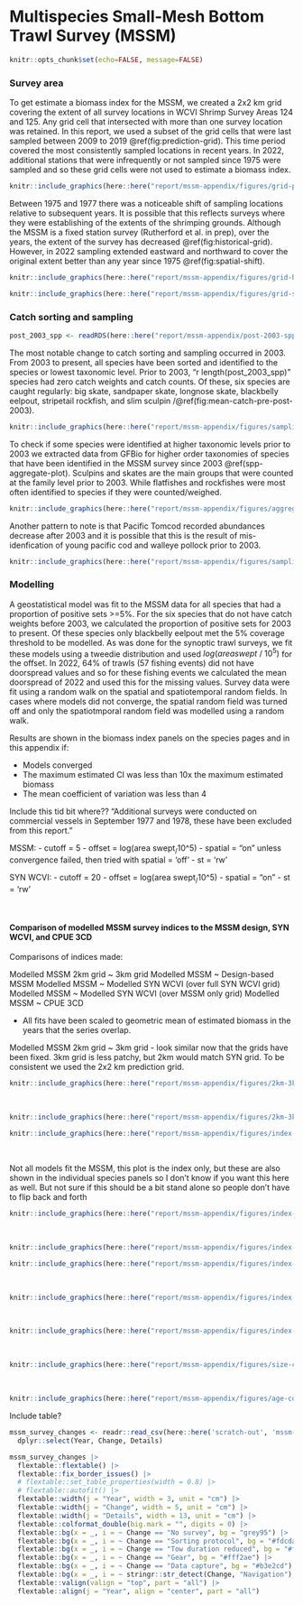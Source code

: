 # Multispecies Small-Mesh Bottom Trawl Survey (MSSM) {#app:mssm-appendix}

```r
knitr::opts_chunk$set(echo=FALSE, message=FALSE)
```

### Survey area

To get estimate a biomass index for the MSSM, we created a 2x2 km grid covering the extent of all survey locations in WCVI Shrimp Survey Areas 124 and 125. Any grid cell that intersected with more than one survey location was retained. In this report, we used a subset of the grid cells that were last sampled between 2009 to 2019 \@ref(fig:prediction-grid). This time period covered the most consistently sampled locations in recent years. In 2022, additional stations that were infrequently or not sampled since 1975 were sampled and so these grid cells were not used to estimate a biomass index.

```r

knitr::include_graphics(here::here("report/mssm-appendix/figures/grid-prediction-2009.png"), dpi = NA)

```

Between 1975 and 1977 there was a noticeable shift of sampling locations relative to subsequent years. It is possible that this reflects surveys where they were establishing of the extents of the shrimping grounds. Although the MSSM is a fixed station survey (Rutherford et al. in prep), over the years, the extent of the survey has decreased \@ref(fig:historical-grid). However, in 2022 sampling extended eastward and northward to cover the original extent better than any year since 1975 \@ref(fig:spatial-shift).


```r

knitr::include_graphics(here::here("report/mssm-appendix/figures/grid-historical-nav-changes_no-points.png"), dpi = NA)

```

```r
knitr::include_graphics(here::here("report/mssm-appendix/figures/grid-spatial-sampling-changes.png"), dpi = NA)
```

### Catch sorting and sampling

```r
post_2003_spp <- readRDS(here::here("report/mssm-appendix/post-2003-spp.rds"))
```

The most notable change to catch sorting and sampling occurred in 2003. From 2003 to present, all species have been sorted and identified to the species or lowest taxonomic level. Prior to 2003, "r length(post_2003_spp)" species had zero catch weights and catch counts. Of these, six species are caught regularly: big skate, sandpaper skate, longnose skate, blackbelly eelpout, stripetail rockfish, and slim sculpin /@ref(fig:mean-catch-pre-post-2003).


```r

knitr::include_graphics(here::here("report/mssm-appendix/figures/sampling-2003.png"), dpi = NA)

```

To check if some species were identified at higher taxonomic levels prior to 2003 we extracted data from GFBio for higher order taxonomies of species that have been identified in the MSSM survey since 2003 \@ref(spp-aggregate-plot). Sculpins and skates are the main groups that were counted at the family level prior to 2003. While flatfishes and rockfishes were most often identified to species if they were counted/weighed.


```r

knitr::include_graphics(here::here("report/mssm-appendix/figures/aggregated-spp-plot.png"), dpi = NA)

```

Another pattern to note is that Pacific Tomcod recorded abundances decrease after 2003 and it is possible that this is the result of mis-idenfication of young pacific cod and walleye pollock prior to 2003.

```r

knitr::include_graphics(here::here("report/mssm-appendix/figures/sampling-cod.png"), dpi = NA)

```


### Modelling

A geostatistical model was fit to the MSSM data for all species that had a proportion of positive sets >=5%. For the six species that do not have catch weights before 2003, we calculated the proportion of positive sets for 2003 to present. Of these species only blackbelly eelpout met the 5% coverage threshold to be modelled. As was done for the synoptic trawl surveys, we fit these models using a tweedie distribution and used $log(area swept~/~10^5)$ for the offset. In 2022, 64% of trawls (57 fishing events) did not have doorspread values and so for these fishing events we calculated the mean doorspread of 2022 and used this for the missing values. Survey data were fit using a random walk on the spatial and spatiotemporal random fields. In cases where models did not converge, the spatial random field was turned off and only the spatiotmporal random field was modelled using a random walk.

Results are shown in the biomass index panels on the species pages and in this appendix if:

* Models converged
* The maximum estimated CI was less than 10x the maximum estimated biomass
* The mean coefficient of variation was less than 4

Include this tid bit where?? "Additional surveys were conducted on commercial vessels in September 1977 and 1978, these have been excluded from this report."

MSSM:
- cutoff = 5
- offset = log(area swept~/~10^5)
- spatial = "on" unless convergence failed, then tried with spatial = 'off'
- st = 'rw'

SYN WCVI:
- cutoff = 20
- offset = log(area swept~/~10^5)
- spatial = "on"
- st = 'rw'


<br>

#### Comparison of modelled MSSM survey indices to the MSSM design, SYN WCVI, and CPUE 3CD

Comparisons of indices made:

Modelled MSSM 2km grid ~ 3km grid
Modelled MSSM ~ Design-based MSSM
Modelled MSSM ~ Modelled SYN WCVI (over full SYN WCVI grid)
Modelled MSSM ~ Modelled SYN WCVI (over MSSM only grid)
Modelled MSSM ~ CPUE 3CD


- All fits have been scaled to geometric mean of estimated biomass in the years that the series overlap.

Modelled MSSM 2km grid ~ 3km grid - look similar now that the grids have been fixed. 3km grid is less patchy, but 2km would match SYN grid. To be consistent we used the 2x2 km prediction grid.

```r

knitr::include_graphics(here::here("report/mssm-appendix/figures/2km-3km-grid-comp.png"), dpi = NA)

```

<br>

```r

knitr::include_graphics(here::here("report/mssm-appendix/figures/2km-3km-grid-model-comp.png"), dpi = NA)

```




```r

knitr::include_graphics(here::here("report/mssm-appendix/figures/index-model-design.png"), dpi = NA)
```

<br>

Not all models fit the MSSM, this plot is the index only, but these are also shown in the individual species panels so I don't know if you want this here as well. But not sure if this should be a bit stand alone so people don't have to flip back and forth

```r
knitr::include_graphics(here::here("report/mssm-appendix/figures/index-mssm-design.png"), dpi = NA)
```

<br>


```r
knitr::include_graphics(here::here("report/mssm-appendix/figures/index-mssm-model-syn-wcvi-model.png"), dpi = NA)
```

```r
knitr::include_graphics(here::here("report/mssm-appendix/figures/index-mssm-model-syn-wcvi-model-mssm-grid.png"), dpi = NA)
```

<br>

```r
knitr::include_graphics(here::here("report/mssm-appendix/figures/index-mssm-model-cpue3CD.png"), dpi = NA)

```

<br>

```r
knitr::include_graphics(here::here("report/mssm-appendix/figures/index-correlation.png"), dpi = NA)

```

<br>

```r

knitr::include_graphics(here::here("report/mssm-appendix/figures/size-comp.png"), dpi = NA)

```

<br>

```r

knitr::include_graphics(here::here("report/mssm-appendix/figures/age-comp.png"), dpi = NA)

```

Include table?

```r

mssm_survey_changes <- readr::read_csv(here::here('scratch-out', 'mssm-survey-changes.csv')) |>
  dplyr::select(Year, Change, Details)

mssm_survey_changes |>
  flextable::flextable() |>
  flextable::fix_border_issues() |>
  # flextable::set_table_properties(width = 0.8) |>
  # flextable::autofit() |>
  flextable::width(j = "Year", width = 3, unit = "cm") |>
  flextable::width(j = "Change", width = 5, unit = "cm") |>
  flextable::width(j = "Details", width = 13, unit = "cm") |>
  flextable::colformat_double(big.mark = "", digits = 0) |>
  flextable::bg(x = _, i = ~ Change == "No survey", bg = "grey95") |>
  flextable::bg(x = _, i = ~ Change == "Sorting protocol", bg = "#fdcdac") |>
  flextable::bg(x = _, i = ~ Change == "Tow duration reduced", bg = "#f1e2cc") |>
  flextable::bg(x = _, i = ~ Change == "Gear", bg = "#fff2ae") |>
  flextable::bg(x = _, i = ~ Change == "Data capture", bg = "#b3e2cd") |>
  flextable::bg(x = _, i = ~ stringr::str_detect(Change, "Navigation"), bg = "#f4cae4") |>
  flextable::valign(valign = "top", part = "all") |>
  flextable::align(j = "Year", align = "center", part = "all")

```
